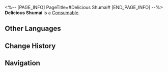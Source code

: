 <%-- [PAGE_INFO]
PageTitle=#Delicious Shumai#
[END_PAGE_INFO] --%>
{{Item Infobox
|id          = 401019
|image       = Item Delicious Shumai.png
|type        = Consumable
|invCategory = Consumables
|rarity      = 2
|effect      = Upon use, immediately restores 30% of Energy for one ally.
|description = The perfect combination of tradition and modernity. Bite through the slightly cool al dente dough, and the rich milky aroma and warmth will pour out of the filling &mdash; Molten Cheese Tart will impart you with its sincerity.
|source1     = [[Omni-Synthesizer]]
}}
{{Description|''"Cheese is power!"''}}
'''Delicious Shumai''' is a [[Consumable]].

==Other Languages==
{{Other Languages
|en   = Delicious Shumai
|zhs  = 可口的烧麦
|zht  = 可口的燒賣
|ja   = 美味しいシュウマイ
|ko   = 맛있는 얇은 피 만두
|es   = Shaomai delicioso
|fr   = Délicieux shaomai
|ru   = Вкусный шаомай
|th   = Delicious Shumai
|vi   = Xíu Mại Ngon Lành
|de   = Leckeres Shumai
|id   = Delicious Shumai
|pt   = Shumai Delicioso
}}

==Change History==
{{Change History|2.0}}

==Navigation==
{{Consumable Navbox}}